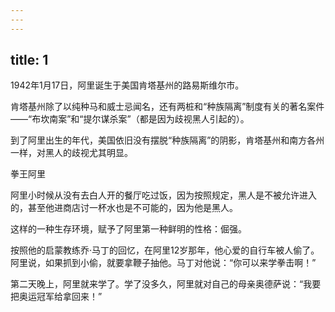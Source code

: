 ```yaml
---
---
---
```

title: 1
---



1942年1月17日，阿里诞生于美国肯塔基州的路易斯维尔市。

肯塔基州除了以纯种马和威士忌闻名，还有两桩和“种族隔离”制度有关的著名案件——“布坎南案”和“提尔谋杀案”（都是因为歧视黑人引起的）。

到了阿里出生的年代，美国依旧没有摆脱“种族隔离”的阴影，肯塔基州和南方各州一样，对黑人的歧视尤其明显。

拳王阿里



阿里小时候从没有去白人开的餐厅吃过饭，因为按照规定，黑人是不被允许进入的，甚至他进商店讨一杯水也是不可能的，因为他是黑人。

这样的一种生存环境，赋予了阿里第一种鲜明的性格：倔强。

按照他的启蒙教练乔·马丁的回忆，在阿里12岁那年，他心爱的自行车被人偷了。阿里说，如果抓到小偷，就要拿鞭子抽他。马丁对他说：“你可以来学拳击啊！”

第二天晚上，阿里就来学了。学了没多久，阿里就对自己的母亲奥德萨说：“我要把奥运冠军给拿回来！”